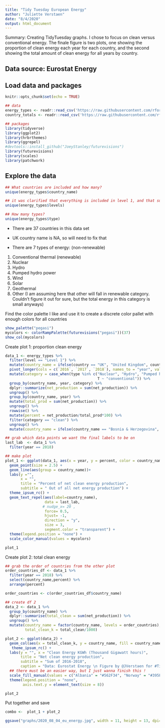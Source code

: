 ```yaml
---
title: "Tidy Tuesday European Energy"
author: "Juliette Verstaen"
date: "8/4/2020"
output: html_document
---
```


Summary: Creating TidyTuesday graphs. I chose to focus on clean versus conventional energy. The finale figure is two plots, one showing the proportion of clean energy each year for each country, and the second showing the total amount of clean energy for all years by country.

Data source: Eurostat Energy
---

## Load data and packages

```r
knitr::opts_chunk$set(echo = TRUE)

## data
energy_types <- readr::read_csv('https://raw.githubusercontent.com/rfordatascience/tidytuesday/master/data/2020/2020-08-04/energy_types.csv')
country_totals <- readr::read_csv('https://raw.githubusercontent.com/rfordatascience/tidytuesday/master/data/2020/2020-08-04/country_totals.csv')

## packages
library(tidyverse)
library(ggplot2)
library(hrbrthemes)
library(ggrepel)
#devtools::install_github("JoeyStanley/futurevisions")
library(futurevisions)
library(scales)
library(patchwork)
```


## Explore the data

```r
## What countries are included and how many? 
unique(energy_types$country_name)

## it was clarified that everything is included in level 1, and that summing level 1 and 2 would be over estimating
unique(energy_types$levels)

## How many types? 
unique(energy_types$type)
```

- There are 37 countries in this data set
- UK country name is NA, so will need to fix that 

- There are 7 types of energy:
(non-renewable)
1. Conventional thermal 
(renewable)
2. Nuclear
3. Hydro
4. Pumped hydro power
5. Wind 
6. Solar
7. Geothermal
8. Other (I am assuming here that other will fall in renewable category. Couldn't figure it out for sure, but the total energy in this category is small anyways)



Find the color palette I like and use it to create a discrete color pallet with enough colors for all countries
```r
show_palette("pegasi")
mycolors <- colorRampPalette(futurevisions("pegasi"))(37)
show_col(mycolors)
```

Create plot 1: proportion clean energy 
```r

data_1 <- energy_types %>% 
  filter(level == "Level 1") %>% 
  mutate(country_name = ifelse(country == "UK", "United Kingdom", country_name)) %>% 
  pivot_longer(cols = c(`2016`, `2017`, `2018`), names_to = "year", values_to = "net_production") %>%
  mutate(category = case_when(type %in% c("Nuclear", "Hydro", "Pumped hydro power", "Wind", "Solar", "Geothermal", "Other")~ "clean", 
                                          T ~ "conventional")) %>% 
  group_by(country_name, year, category) %>% 
  dplyr::summarize(net_production = sum(net_production)) %>% 
  ungroup() %>% 
  group_by(country_name, year) %>% 
  mutate(total_prod = sum(net_production)) %>% 
  ungroup() %>% 
  rowwise() %>% 
  mutate(percent = net_production/total_prod*100) %>% 
  filter(category == "clean") %>% 
  ungroup() %>% 
  mutate(country_name = ifelse(country_name == "Bosnia & Herzegovina", "Bosnia &\nHerzegovina", country_name))

```

```r

## grab which data points we want the final labels to be on
last_lab  <- data_1 %>% 
  filter(year == 2018)

## make plot
plot_1 <- ggplot(data_1, aes(x = year, y = percent, color = country_name)) + 
  geom_point(size = 2.5) + 
  geom_line(aes(group = country_name))+ 
  labs(y ="",
       x = "",
       title = "Percent of net clean energy production",
       subtitle = " Out of all net energy production") +
  theme_ipsum_rc() + 
  geom_text_repel(aes(label=country_name),
                  data = last_lab,
                 # nudge_x= 20 ,
                  force= 0.5,
                  hjust= -1,
                  direction = "y",
                  size = 3,
                  segment.color = "transparent") +
  theme(legend.position = "none") +
  scale_color_manual(values = mycolors)

plot_1 

```

Create plot 2: total clean energy 
```r

## grab the order of countries from the other plot
order_countries_df <- data_1 %>% 
  filter(year == 2018) %>% 
  select(country_name,percent) %>%
  arrange(percent)

order_countries <- c(order_countries_df$country_name)

## create df 2
data_2 <- data_1 %>% 
  group_by(country_name) %>% 
  dplyr::summarise(total_clean = sum(net_production)) %>% 
  ungroup() %>% 
  mutate(country_name = factor(country_name, levels = order_countries),
         total_clean_k = total_clean/1000)

```

```r

plot_2 <- ggplot(data_2) +
  geom_col(aes(x = total_clean_k, y = country_name, fill = country_name))+
   theme_ipsum_rc() +
  labs(y = "", x = "Clean Energy KGWh (Thousand Gigawatt hours)",
       title = "Net clean energy production",
       subtitle = "Sum of 2016-2018",
       caption = "Data: Eurostat Energy \n Figure by @JVerstaen for #TidyTuesday") +
  ## there must be an easier way, but I just wanna finish this ! 
  scale_fill_manual(values = c("Albania" = "#562F34", "Norway" = "#395F84", "Sweden" = "#6D6357", "France" = "#E86E3B", "Georgia" = "#F1873B", "Luxembourg" = "#799475", "Slovakia" = "#2C333B", "Austria" = "#6C312B", "Lithuania" ="#979E6A", "Slovenia" ="#303030", "Croatia" ="#D8353A", "Ukraine" = "#A99783", "Romania" = "#2F4260", "Montenegro" = "#5A8281", "Finland" = "#ED5E3C", "Spain" = "#4E4945", "Belgium" = "#8A3137", "Hungary" = "#F2C051", "Bulgaria" = "#BF3439", "Denmark" = "#E64B37", "Portugal" = "#304D6F", "Bosnia & Herzegovina" = "#A43033", "Germany" = "#EE953B", "United Kingdom" = "#CBAF97", "Czechia" = "#E2443B", "Latvia" = "#ABAE5F", "North Macedonia" = "#436882", "Italy" = "#C6BB52", "Serbia" = "#2E4148", "Turkey" = "#8D7C6C", "Ireland" = "#E0C746", "Greece"= "#EDAF42", "Netherlands" ="#4E747F", "Poland"= "#305581", "Cyprus"="#E03C3A", "Estonia"="#E95338", "Malta"="#64887C")) +
  theme(legend.position = "none",
        axis.text.y = element_text(size = 8))

plot_2

```

Put together and save
```r
combo <-  plot_1 + plot_2  

ggsave("graphs/2020_08_04_eu_energy.jpg", width = 11, height = 13, dpi=300) 
```

